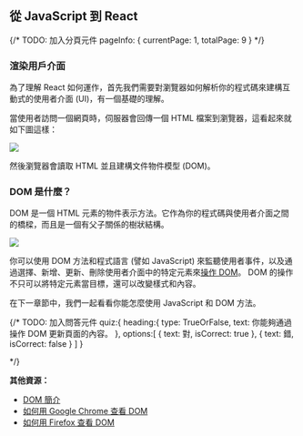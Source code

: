 
## 從 JavaScript 到 React

{/*
    TODO: 加入分頁元件
    pageInfo: {
        currentPage: 1,
        totalPage: 9
    }
*/}

### 渲染用戶介面

為了理解 React 如何運作，首先我們需要對瀏覽器如何解析你的程式碼來建構互動式的使用者介面 (UI)，有一個基礎的理解。

當使用者訪問一個網頁時，伺服器會回傳一個 HTML 檔案到瀏覽器，這看起來就如下圖這樣：

![](https://nextjs.org/static/images/learn/foundations/html-to-dom.png)

然後瀏覽器會讀取 HTML 並且建構文件物件模型 (DOM)。

### DOM 是什麼？

DOM 是一個 HTML 元素的物件表示方法。它作為你的程式碼與使用者介面之間的橋樑，而且是一個有父子關係的樹狀結構。

![](https://nextjs.org/static/images/learn/foundations/dom-to-ui.png)

你可以使用 DOM 方法和程式語言 (譬如 JavaScript) 來監聽使用者事件，以及通過選擇、新增、更新、刪除使用者介面中的特定元素來<a href="https://developer.mozilla.org/zh-TW/docs/Learn/JavaScript/Client-side_web_APIs/Manipulating_documents" target="_blank">操作 DOM</a>。 DOM 的操作不只可以將特定元素當目標，還可以改變樣式和內容。

在下一章節中，我們一起看看你能怎麼使用 JavaScript 和 DOM 方法。

{/* 
    TODO: 加入問答元件 
    quiz:{
        heading:{
            type: TrueOrFalse,
            text: 你能夠通過操作 DOM 更新頁面的內容。
        },
        options:[
            {
                text: 對,
                isCorrect: true
            },
            {
                text: 錯,
                isCorrect: false
            }
        ]
    }

*/}

**其他資源：**

- <a href="https://developer.mozilla.org/en-US/docs/Web/API/Document_Object_Model/Introduction" target="_blank">DOM 簡介</a>
- <a href="https://developer.chrome.com/docs/devtools/dom" target="_blank">如何用 Google Chrome 查看 DOM</a>
- <a href="https://developer.mozilla.org/en-US/docs/Tools/Debugger/How_to/Highlight_and_inspect_DOM_nodes" target="_blank">如何用 Firefox 查看 DOM</a>

